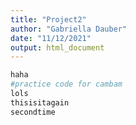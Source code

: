 ```yaml
---
title: "Project2"
author: "Gabriella Dauber"
date: "11/12/2021"
output: html_document
---
```


```r
haha
#practice code for cambam 
lols
thisisitagain
secondtime
  


```

```r



```

```r



```
